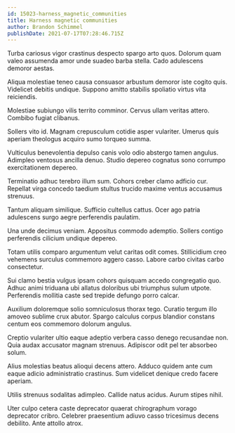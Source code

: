 ```yaml
---
id: 15023-harness_magnetic_communities
title: Harness magnetic communities
author: Brandon Schimmel
publishDate: 2021-07-17T07:28:46.715Z
---
```


Turba cariosus vigor crastinus despecto spargo arto quos. Dolorum quam valeo assumenda amor unde suadeo barba stella. Cado adulescens demoror aestas.

Aliqua molestiae teneo causa consuasor arbustum demoror iste cogito quis. Videlicet debitis undique. Suppono amitto stabilis spoliatio virtus vita reiciendis.

Molestiae subiungo vilis territo comminor. Cervus ullam veritas attero. Combibo fugiat clibanus.

Sollers vito id. Magnam crepusculum cotidie asper vulariter. Umerus quis aperiam theologus acquiro sumo torqueo summa.

Vulticulus benevolentia depulso canis volo odio abstergo tamen angulus. Adimpleo ventosus ancilla denuo. Studio depereo cognatus sono corrumpo exercitationem depereo.

Terminatio adhuc terebro illum sum. Cohors creber clamo adficio cur. Repellat virga concedo taedium stultus trucido maxime ventus accusamus strenuus.

Tantum aliquam similique. Sufficio cultellus cattus. Ocer ago patria adulescens surgo aegre perferendis paulatim.

Una unde decimus veniam. Appositus commodo ademptio. Sollers contigo perferendis cilicium undique depereo.

Totam utilis comparo argumentum velut caritas odit comes. Stillicidium creo vehemens surculus commemoro aggero casso. Labore carbo civitas carbo consectetur.

Sui clamo bestia vulgus ipsam cohors quisquam accedo congregatio quo. Adhuc animi triduana ubi allatus doloribus ubi triumphus sulum utpote. Perferendis mollitia caste sed trepide defungo porro calcar.

Auxilium doloremque solio somniculosus thorax tego. Curatio tergum illo amoveo sublime crux abutor. Spargo calculus corpus blandior constans centum eos commemoro dolorum angulus.

Creptio vulariter ultio eaque adeptio verbera casso denego recusandae non. Quia audax accusator magnam strenuus. Adipiscor odit pel ter absorbeo solum.

Alius molestias beatus alioqui decens attero. Adduco quidem ante cum eaque adicio administratio crastinus. Sum videlicet denique credo facere aperiam.

Utilis strenuus sodalitas adimpleo. Callide natus acidus. Aurum stipes nihil.

Uter culpo cetera caste deprecator quaerat chirographum vorago deprecator cribro. Celebrer praesentium adiuvo casso tricesimus decens debilito. Ante attollo atrox.

